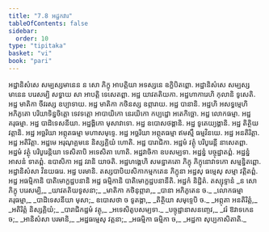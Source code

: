 ```yaml
---
title: "7.8 អដ្ឋកវារ"
tableOfContents: false
sidebar:
  order: 10
type: "tipitaka"
basket: "vi"
book: "pari"
---
```



<DynamicBreadcrumb />

<Division number="328" book="pari">

<Paragraph number="1552" book="pari">
អដ្ឋានិសំសេ សម្បស្សមានេន ន សោ ភិក្ខុ អាបត្តិយា អទស្សនេ ឧក្ខិបិតព្ពោ. អដ្ឋានិសំសេ សម្បស្សមានេន បរេសម្បិ សទ្ធាយ សា អាបត្តិ ទេសេតព្ពា. អដ្ឋ យាវតតិយកា. អដ្ឋហាការេហិ កុលានិ ទូសេតិ. អដ្ឋ មាតិកា ចីវរស្ស ឧប្បាទាយ. អដ្ឋ មាតិកា កថិនស្ស ឧព្ភារាយ. អដ្ឋ បានានិ. អដ្ឋហិ អសទ្ធម្មេហិ អភិភូតោ បរិយាទិន្នចិត្តោ ទេវទត្តោ អាបាយិកោ នេរយិកោ កប្បដ្ឋោ អតេកិច្ឆោ. អដ្ឋ លោកធម្មា. អដ្ឋ គរុធម្មា. អដ្ឋ បាដិទេសនីយា. អដ្ឋង្គិកោ មុសាវាទោ. អដ្ឋ ឧបោសថង្គានិ. អដ្ឋ ទូតេយ្យង្គានិ. អដ្ឋ តិត្ថិយវត្តានិ. អដ្ឋ អច្ឆរិយា អព្ភុតធម្មា មហាសមុទ្ទេ. អដ្ឋ អច្ឆរិយា អព្ភុតធម្មា ឥមស្មឹ ធម្មវិនយេ. អដ្ឋ អនតិរិត្តា. អដ្ឋ អតិរិត្តា. អដ្ឋមេ អរុណុគ្គមនេ និស្សគ្គិយំ ហោតិ. អដ្ឋ បារាជិកា. អដ្ឋមំ វត្ថុំ បរិបូរេន្តី នាសេតព្ពា. អដ្ឋមំ វត្ថុំ បរិបូរេន្តិយា ទេសិតាបិ អទេសិតា ហោតិ. អដ្ឋវាចិកា ឧបសម្បទា. អដ្ឋន្នំ បច្ចុដ្ឋាតព្ពំ. អដ្ឋន្នំ អាសនំ ទាតព្ពំ. ឧបាសិកា អដ្ឋ វរានិ យាចតិ. អដ្ឋហង្គេហិ សមន្នាគតោ ភិក្ខុ ភិក្ខុនោវាទកោ សម្មន្និតព្ពោ. អដ្ឋានិសំសា វិនយធរេ. អដ្ឋ បរមានិ. តស្សបាបិយសិកាកម្មកតេន ភិក្ខុនា អដ្ឋសុ ធម្មេសុ សម្មា វត្តិតព្ពំ. អដ្ឋ អធម្មិកានិ បាតិមោក្ខដ្ឋបនានិ អដ្ឋ ធម្មិកានិ បាតិមោក្ខដ្ឋបនានីតិ.

</Paragraph>
</Division>

<Paragraph number="1553" type="center" book="pari">
អដ្ឋកំ និដ្ឋិតំ.



</Paragraph>

<Paragraph number="1554" type="center" book="pari">
តស្សុទ្ទានំ


</Paragraph>

<Paragraph number="1555" type="verses" book="pari">
_ន សោ ភិក្ខុ បរេសម្បិ,_  
_យាវតតិយទូសនា;_  
_មាតិកា កថិនុព្ភារា,_  
_បានា អភិភូតេន ច._  

</Paragraph>

<Paragraph number="1556" type="verses" book="pari">
_លោកធម្មា គរុធម្មា,_  
_បាដិទេសនីយា មុសា;_  
ឧបោសថា ច ទូតង្គា,_  
_តិត្ថិយា សមុទ្ទេបិ ច._  

</Paragraph>

<Paragraph number="1557" type="verses" book="pari">
_អព្ភុតា អនតិរិត្តំ,_  
_អតិរិត្តំ និស្សគ្គិយំ;_  
_បារាជិកដ្ឋមំ វត្ថុ,_  
_អទេសិតូបសម្បទា._  

</Paragraph>

<Paragraph number="1558" type="verses" book="pari">
_បច្ចុដ្ឋានាសនញ្ចេវ,_  
_វរំ ឱវាទកេន ច;_  
_អានិសំសា បរមានិ,_  
_អដ្ឋធម្មេសុ វត្តនា;_  
_អធម្មិកា ធម្មិកា ច,_  
_អដ្ឋកា សុប្បកាសិតាតិ._
</Paragraph>